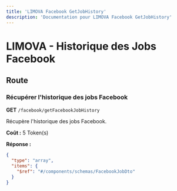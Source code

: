 ```yaml
---
title: 'LIMOVA Facebook GetJobHistory'
description: 'Documentation pour LIMOVA Facebook GetJobHistory'
---
```


# LIMOVA - Historique des Jobs Facebook

## Route

### Récupérer l'historique des jobs Facebook
**GET** `/facebook/getFacebookJobHistory`

Récupère l'historique des jobs Facebook.

**Coût :** 5 Token(s)

**Réponse :**
```json
{
  "type": "array",
  "items": {
    "$ref": "#/components/schemas/FacebookJobDto"
  }
}
``` 
